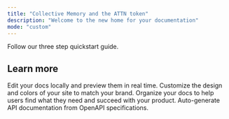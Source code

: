 ```yaml
---
title: "Collective Memory and the ATTN token"
description: "Welcome to the new home for your documentation"
mode: "custom"
---
```


<Card title="Get the Collective Memory app" icon="mobile" horizontal={false} href="/attn-token">
  Follow our three step quickstart guide.
</Card>

## Learn more

<Columns cols={2}>
  <Card title="The ATTN token" icon="coin-blank" href="/">
    Edit your docs locally and preview them in real time.
  </Card>
  <Card title="Collective Memory Q+A" icon="palette" href="/essentials/settings">
    Customize the design and colors of your site to match your brand.
  </Card>
  <Card title="Cash out your ATTNs" icon="map" href="/essentials/navigation">
    Organize your docs to help users find what they need and succeed with your product.
  </Card>
  <Card title="API documentation" icon="terminal" href="/api-reference/introduction">
    Auto-generate API documentation from OpenAPI specifications.
  </Card>
</Columns>

## 